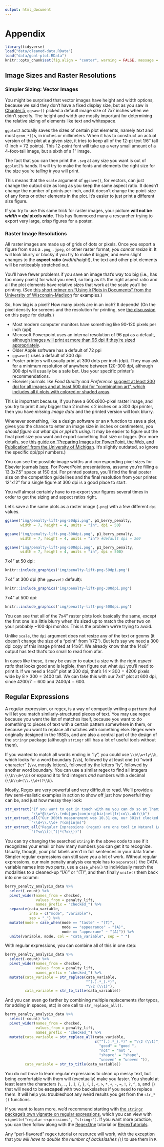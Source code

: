 ```yaml
---
output: html_document
---
```


# Appendix {-}

```r
library(tidyverse)
load("data/cleaned-data.RData")
load("data/goal-plot.RData")
knitr::opts_chunk$set(fig.align = "center", warning = FALSE, message = FALSE)
```

## Image Sizes and Raster Resolutions {- #ggresolution}

### Simpler Sizing: Vector Images {-}
You might be surprised that vector images have height and width options, because we said they don't have a fixed display size, but as you saw in [Chapter 5](#ggsave), `ggsave()` picked a default image size of 7x7 inches when we didn't specify. The height and width are mostly important for determining the relative sizing of elements like text and whitespace.

`ggplot2` actually saves the sizes of certain plot elements, namely *text* and most `geom_*()`s, in inches or millimeters. When it has to construct an actual version of the plot at a given size, it tries to keep all of the 12-pt text 1/6" tall (1 inch = 72 points). This 12-point font will take up a very small amount of a 4-foot-tall image, but a sixth of a 1" image.

The fact that you can then print the `.svg` at any size you want is out of `ggplot2`'s hands. It will try to make the fonts and elements the right size for the size you're *telling it* you will print.

This means that the `scale` argument of `ggsave()`, for vectors, can just change the output size as long as you keep the same aspect ratio. It doesn't change the number of points per inch, and it doesn't change the point-size of any fonts or other elements in the plot. It's easier to just print a different size figure.

If you try to use this same trick for raster images, your picture **will not be $width \times dpi$ pixels wide**. This has flummoxed many a researcher trying to export very large, crisp figures for a poster.

### Raster Image Resolutions {-}

All raster images are made up of grids of dots or pixels. Once you export a figure from `R` as a `.png`, `.jpeg`, or other raster format, *you cannot resize it*. It will look blurry or blocky if you try to make it bigger, and even slight changes to the **aspect ratio** ($width/height$), the text and other plot elements will be noticeably stretched out.

You'll have fewer problems if you save an image that's way too big (i.e., has too many pixels) for what you need, so long as it's the right aspect ratio and all the plot elements have relative sizes that work at the scale you'll be printing. (See [this short primer on "Using `R` Plots in Documents" from the University of Wisconsin-Madison](https://sscc.wisc.edu/sscc/pubs/using-r-plots/saving-plots.html#file-dimensions) for examples.)

So, how big is a pixel? How many pixels are in an inch? It depends! (On the pixel density for screens and the resolution for printing, see [the discussion on this page](https://graphicdesign.stackexchange.com/questions/6080/what-is-the-difference-between-dpi-dots-per-inch-and-ppi-pixels-per-inch) for details.)

- Most modern computer monitors have something like 90-120 pixels per inch (ppi)
- Microsoft Powerpoint uses an internal resolution of 96 ppi as a default, [although images will print at more than 96 dpi if they're sized appropriately](https://www.brightcarbon.com/blog/powerpoint-picture-size-and-resolution/).
- Older Apple software has a default of 72 ppi
- `ggsave()` uses a default of 300 dpi
- Poster printers will usually print at 300 dots per inch (dpi). They may ask for a minimum resolution of anywhere between 120-300 dpi, although 300 dpi will usually be a safe bet. Use your specific printer's recommendations.
- Elsevier journals like *Food Quality and Preference* [suggest at least 300 dpi for all images and at least 500 dpi for "combination art", which includes all `R` plots with colored or shaded areas](https://www.elsevier.com/about/policies-and-standards/author/artwork-and-media-instructions/artwork-sizing).

This is important because, if you have a 600x600-pixel raster image, and you try to print it any bigger than 2 inches x 2 inches on a 300 dpi printer, then you have *missing image data* and the printed version will look blurry.

Whenever something, like a design software or an `R` function to save a plot, gives you the chance to enter an image size in inches or centimeters, *you should figure out what dpi or ppi it's using*. It may be easier to figure out the final pixel size you want and export something that size or bigger. (For more details, see [this guide on "Preparing Images for PowerPoint, the Web, and Publication" from the University of Michigan](https://apps.lib.umich.edu/files/services/exploratory/pdfs/preparingimages.pdf). It's slightly outdated, so ignore the specific dpi/ppi numbers.)

You can see the possible image widths and corresponding pixel sizes for Elsevier journals [here](https://www.elsevier.com/about/policies-and-standards/author/artwork-and-media-instructions/artwork-sizing). For PowerPoint presentations, assume you're filling a 13.3x7.5" space at 150 dpi. For printed posters, you'll find the final poster size on the competition guidelines and the final resolution from your printer. 12"x12" for a single figure at 300 dpi is a good place to start.

You *will* almost certainly have to re-export your figures several times in order to get the sizing and aspect ratios right.

Let's save a the same plots as a raster image (`.png`) with a few different `dpi` values.

```r
ggsave("img/penalty-lift-png-50dpi.png", p1_berry_penalty,
       width = 7, height = 4, units = "in", dpi = 50)

ggsave("img/penalty-lift-png-300dpi.png", p1_berry_penalty,
       width = 7, height = 4, units = "in") #default dpi = 300

ggsave("img/penalty-lift-png-500dpi.png", p1_berry_penalty,
       width = 7, height = 4, units = "in", dpi = 500)
```

7x4" at 50 dpi:

```r
knitr::include_graphics('img/penalty-lift-png-50dpi.png')
```

7x4" at 300 dpi (the `ggsave()` default):

```r
knitr::include_graphics('img/penalty-lift-png-300dpi.png')
```

7x4" at 500 dpi:

```r
knitr::include_graphics('img/penalty-lift-png-500dpi.png')
```

You can see that all of the 7x4" raster plots look basically the same, except the first one is a little blurry when it's sized up to match the other two on your probably ~100 dpi monitor. This is the problem we're trying to avoid.

Unlike `scale`, the `dpi` argument does not resize any of the text or geoms (it doesn't change the size of a "point" from 1/72"). But let's say we need a 300 dpi copy of this image printed at 14x8". We already know that the 14x8" output has text that's too small to read from afar.

In cases like these, it may be easier to output a size with the right *aspect ratio* that looks good and is legible, then figure out what `dpi` you'll need to print it. If we need a 14x8" plot at 300 dpi, that's $14 \times 300 = 4200$ pixels wide by $8 \times 300 = 2400$ tall. We can fake this with our 7x4" plot at 600 dpi, since $4200 / 7 = 600$ and $2400 / 4 = 600$.

## Regular Expressions {- #regex}
A regular expression, or regex, is a way of compactly writing a `pattern` that will let you match similarly-structured pieces of text. You may use regex because you want the list of matches itself, because you want to do something to pieces of text with a certain pattern somewhere in them, or because you want to replace all matches with something else. Regex were originally designed in the 1980s, and are also a central part of the design of the `stringr` package (although `stringr` still has a lot of useful tools without them).

If you wanted to match all words ending in "ly", you could use `\\b\\w+ly\\b`, which looks for a word boundary (`\\b`), followed by at least one (`+`) "word character" (`\\w`, mostly letters), followed by the letters "ly", followed by another word boundary. You can use a similar regex to find all integers (`\\b\\d+\\b`) or expand it to find integers *and* numbers with a decimal (`\\b\\d+(\\.\\d+)?\\b`).

Mostly, Regex are very powerful and very difficult to read. We'll provide a few semi-realistic examples in action to show off just how powerful they can be, and just how messy they look:

```r
str_extract("If you want to get in touch with me you can do so at lhamilton@vsu.edu.",
            "\\w*@\\w+\\.(edu|gov|com|org|biz|net|fr|co\\.uk)\\b")
str_extract_all("Our 300th measurement was 10.31 cm, our 301st clocked in at 3.213in",
            "\\d+\\.\\d+ ?(cm|in|m)")
str_extract_all("Regular Expressions (regex) are one tool in Natural Language Processing (NLP)",
            "(?<=\\()[^)]*(?=\\))")
```

You can try changing the searched `string` in the above code to see if it recognizes your email or how many numbers you can get it to recognize. Usually, though, your plot labels aren't in full sentences in your data frame. Simpler regular expressions can still save you a lot of work. Without regular expressions, our main penalty analysis example has to `separate()` the CATA variable names into two parts, use a `case_when()` to individually match the modalities to a cleaned-up "(A)" or "(T)", and then finally `unite()` them back into one column:

```r
berry_penalty_analysis_data %>%
  select(-count) %>%
  pivot_wider(names_from = checked,
              values_from = penalty_lift,
              names_prefix = "checked_") %>%
  separate(cata_variable, 
           into = c("mode", "variable"), 
           sep = "_") %>%
  mutate(mode = case_when(mode == "taste" ~ "(T)",
                          mode == "appearance" ~ "(A)",
                          mode == "appearane" ~ "(A)")) %>%
  unite(variable, mode, col = "cata_variable", sep = " ")
```

With regular expressions, you can combine all of this in one step:

```r
berry_penalty_analysis_data %>%
  select(-count) %>%
  pivot_wider(names_from = checked,
              values_from = penalty_lift,
              names_prefix = "checked_") %>%
  mutate(cata_variable = str_replace(cata_variable,
                                     "^(.).*_(.*)",
                                     "\\2 (\\1)"),
         cata_variable = str_to_title(cata_variable))
```

And you can even go farther by combining multiple replacements (for typos, for adding in spaces, etc) in one call to `str_replace_all()`.

```r
berry_penalty_analysis_data %>%
  select(-count) %>%
  pivot_wider(names_from = checked,
              values_from = penalty_lift,
              names_prefix = "checked_") %>%
  mutate(cata_variable = str_replace_all(cata_variable,
                                         c("^(.).*_(.*)" = "\\2 (\\1)",
                                           "good" = "good ",
                                           "not" = "not ",
                                           "shapre" = "shape",
                                           "uneven" = "uneven ")),
         cata_variable = str_to_title(cata_variable))
```

You do not *have* to learn regular expressions to clean up messy text, but being comfortable with them will (eventually) make you faster. You should at least learn the characters (`\`, `.`, `[`, `]`, `{`, `}`, `(`, `)`, `<`, `>`, `*`, `+`, `-`, `=`, `!`, `?`, `^`, `$`, and `|`) that will need to be **escaped** with two backslashes if you need to replace them. It will help you troubleshoot any weird results you get from the `str_*()` functions.

If you want to learn more, we'd recommend starting with [the `stringr` package's own vignette on regular expressions](https://stringr.tidyverse.org/articles/regular-expressions.html), which you can view with `vignette("regular-expressions", "stringr")`. If you want more practice, you can then follow along with the [RegexOne](https://regexone.com/) tutorial or [RegexTutorials](http://regextutorials.com/index.html).

Any "perl-flavored" regex tutorial or resource will work, with the exception that *you will have to double the number of backslashes (`\`)* to use them in `R`.

